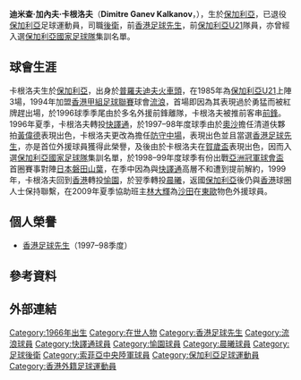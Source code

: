 {{Infobox football biography
| name         = 卡根洛夫 <br> Dimitre Kalkanov
| image        = 
| image_size   = 
| fullname     = Dimitre Kalkanov
| nickname     = 卡利
| birth_date   = {{birth date and age|1966|4|5}}
| birth_place  = [[保加利亞|保加利亞]]
| height       = {{height|m=1.93}}
| position     = [[後衛|後衛]]、[[防守中場|防守中場]]
| currentclub  = 已退役
| clubnumber   = 
| years1 = 1983–1990
| clubs1 = [[普羅夫迪夫火車頭足球俱樂部|普羅夫迪夫火車頭]]
| caps1  = 81
| goals1 = 0
| years2 = 1993
| clubs2 = [[吉蘭丹足球協會|吉蘭丹]]
| caps2  = 
| goals2 = 
| years3 = 1994
| clubs3 = [[雪蘭莪足球協會|雪蘭莪]]
| caps3  = 
| goals3 = 
| years4 = 1994–1996
| clubs4 = [[香港流浪足球會|流浪]]
| caps4  = 34
| goals4 = 0
| years5 = 1996–1999
| clubs5 = [[花花足球會|快譯通]]
| caps5  = 
| goals5 =
| years6 = 1999–2000
| clubs6 = [[愉園體育會|愉園]]
| caps6  = 
| goals6 =
| years7 = 2000
| clubs7 = [[晨曦體育會|晨曦]]
| caps7  = 
| goals7 =
| nationalyears1 = 1985
| nationalteam1  = [[保加利亞21歲以下國家足球隊|保加利亞U21]]
| nationalcaps1  = 3
| nationalgoals1 = 0
| pcupdate = 
| ntupdate =
}}

'''迪米查·加內夫·卡根洛夫'''（'''Dimitre Ganev Kalkanov'''，{{bd|1966年|4月5日|catIdx=Zamudio, Gustavo}}），生於[[保加利亞|保加利亞]]，已退役[[保加利亞|保加利亞]]足球運動員，司職[[後衛|後衛]]，前[[香港足球先生|香港足球先生]]，前[[保加利亞21歲以下國家足球隊|保加利亞U21]]隊員，亦曾經入選[[保加利亞國家足球隊|保加利亞國家足球隊]]集訓名單。

==球會生涯==
卡根洛夫生於[[保加利亞|保加利亞]]，出身於[[普羅夫迪夫火車頭足球俱樂部|普羅夫迪夫火車頭]]，在1985年為[[保加利亞21歲以下國家足球隊|保加利亞U21]]上陣3場，1994年加盟[[香港甲組足球聯賽|香港甲組足球聯賽]]球會[[香港流浪足球會|流浪]]，首場即因為其表現過於勇猛而被紅牌趕出場，於1996球季季尾由於多名外援前鋒離隊，卡根洛夫被推前客串[[前鋒|前鋒]]。1996年夏季，卡根洛夫轉投[[花花足球會|快譯通]]，於1997–98年度球季由於[[添·奧沙|奧沙]]擔任清道伕夥拍[[黃偉德|黃偉德]]表現出色，卡根洛夫更改為擔任[[防守中場|防守中場]]，表現出色並且當選[[香港足球先生|香港足球先生]]，亦是首位外援球員獲得此榮譽，及後由於卡根洛夫在[[賀歲盃|賀歲盃]]表現出色，因而入選[[保加利亞國家足球隊|保加利亞國家足球隊]]集訓名單，於1998–99年度球季有份出戰[[亞洲冠軍球會盃|亞洲冠軍球會盃]]首圈賽事對陣[[日本|日本]][[磐田山葉|磐田山葉]]，在季中因為與[[花花足球會|快譯通]]高層不和遭到提前解約，1999年，卡根洛夫回到[[香港|香港]]轉投[[愉園體育會|愉園]]，於翌季轉投[[晨曦體育會|晨曦]]，返國[[保加利亞|保加利亞]]後仍與[[香港|香港]]球圈人士保持聯繫，在2009年夏季協助班主[[林大輝|林大輝]]為[[沙田體育會足球隊|沙田]]在[[東歐|東歐]]物色外援球員。

==個人榮譽==
* [[香港足球先生|香港足球先生]]（1997–98季度）

==參考資料==
{{reflist}}

==外部連結==
{{香港足球先生}}

{{DEFAULTSORT:Kalkanov, Dimitre}}
[[Category:1966年出生|Category:1966年出生]]
[[Category:在世人物|Category:在世人物]]
[[Category:香港足球先生|Category:香港足球先生]]
[[Category:流浪球員|Category:流浪球員]]
[[Category:快譯通球員|Category:快譯通球員]]
[[Category:愉園球員|Category:愉園球員]]
[[Category:晨曦球員|Category:晨曦球員]]
[[Category:足球後衛|Category:足球後衛]]
[[Category:索菲亞中央陸軍球員|Category:索菲亞中央陸軍球員]]
[[Category:保加利亞足球運動員|Category:保加利亞足球運動員]]
[[Category:香港外籍足球運動員|Category:香港外籍足球運動員]]